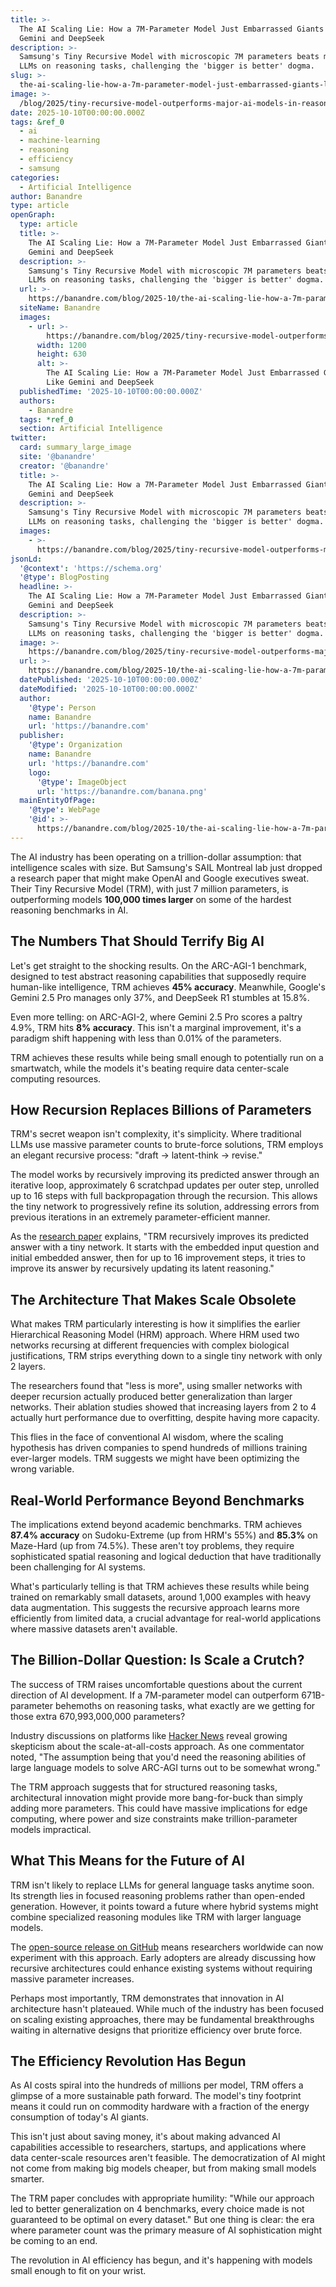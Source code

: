 ```yaml
---
title: >-
  The AI Scaling Lie: How a 7M-Parameter Model Just Embarrassed Giants Like
  Gemini and DeepSeek
description: >-
  Samsung's Tiny Recursive Model with microscopic 7M parameters beats massive
  LLMs on reasoning tasks, challenging the 'bigger is better' dogma.
slug: >-
  the-ai-scaling-lie-how-a-7m-parameter-model-just-embarrassed-giants-like-gemini-and-deepseek
image: >-
  /blog/2025/tiny-recursive-model-outperforms-major-ai-models-in-reasoning-tasks_samsung-ai-lab-in-montreal.jpg
date: 2025-10-10T00:00:00.000Z
tags: &ref_0
  - ai
  - machine-learning
  - reasoning
  - efficiency
  - samsung
categories:
  - Artificial Intelligence
author: Banandre
type: article
openGraph:
  type: article
  title: >-
    The AI Scaling Lie: How a 7M-Parameter Model Just Embarrassed Giants Like
    Gemini and DeepSeek
  description: >-
    Samsung's Tiny Recursive Model with microscopic 7M parameters beats massive
    LLMs on reasoning tasks, challenging the 'bigger is better' dogma.
  url: >-
    https://banandre.com/blog/2025-10/the-ai-scaling-lie-how-a-7m-parameter-model-just-embarrassed-giants-like-gemini-and-deepseek
  siteName: Banandre
  images:
    - url: >-
        https://banandre.com/blog/2025/tiny-recursive-model-outperforms-major-ai-models-in-reasoning-tasks_samsung-ai-lab-in-montreal.jpg
      width: 1200
      height: 630
      alt: >-
        The AI Scaling Lie: How a 7M-Parameter Model Just Embarrassed Giants
        Like Gemini and DeepSeek
  publishedTime: '2025-10-10T00:00:00.000Z'
  authors:
    - Banandre
  tags: *ref_0
  section: Artificial Intelligence
twitter:
  card: summary_large_image
  site: '@banandre'
  creator: '@banandre'
  title: >-
    The AI Scaling Lie: How a 7M-Parameter Model Just Embarrassed Giants Like
    Gemini and DeepSeek
  description: >-
    Samsung's Tiny Recursive Model with microscopic 7M parameters beats massive
    LLMs on reasoning tasks, challenging the 'bigger is better' dogma.
  images:
    - >-
      https://banandre.com/blog/2025/tiny-recursive-model-outperforms-major-ai-models-in-reasoning-tasks_samsung-ai-lab-in-montreal.jpg
jsonLd:
  '@context': 'https://schema.org'
  '@type': BlogPosting
  headline: >-
    The AI Scaling Lie: How a 7M-Parameter Model Just Embarrassed Giants Like
    Gemini and DeepSeek
  description: >-
    Samsung's Tiny Recursive Model with microscopic 7M parameters beats massive
    LLMs on reasoning tasks, challenging the 'bigger is better' dogma.
  image: >-
    https://banandre.com/blog/2025/tiny-recursive-model-outperforms-major-ai-models-in-reasoning-tasks_samsung-ai-lab-in-montreal.jpg
  url: >-
    https://banandre.com/blog/2025-10/the-ai-scaling-lie-how-a-7m-parameter-model-just-embarrassed-giants-like-gemini-and-deepseek
  datePublished: '2025-10-10T00:00:00.000Z'
  dateModified: '2025-10-10T00:00:00.000Z'
  author:
    '@type': Person
    name: Banandre
    url: 'https://banandre.com'
  publisher:
    '@type': Organization
    name: Banandre
    url: 'https://banandre.com'
    logo:
      '@type': ImageObject
      url: 'https://banandre.com/banana.png'
  mainEntityOfPage:
    '@type': WebPage
    '@id': >-
      https://banandre.com/blog/2025-10/the-ai-scaling-lie-how-a-7m-parameter-model-just-embarrassed-giants-like-gemini-and-deepseek
---
```


The AI industry has been operating on a trillion-dollar assumption: that intelligence scales with size. But Samsung's SAIL Montreal lab just dropped a research paper that might make OpenAI and Google executives sweat. Their Tiny Recursive Model (TRM),  with just 7 million parameters,  is outperforming models **100,000 times larger** on some of the hardest reasoning benchmarks in AI.


## The Numbers That Should Terrify Big AI

Let's get straight to the shocking results. On the ARC-AGI-1 benchmark,  designed to test abstract reasoning capabilities that supposedly require human-like intelligence,  TRM achieves **45% accuracy**. Meanwhile, Google's Gemini 2.5 Pro manages only 37%, and DeepSeek R1 stumbles at 15.8%. 

Even more telling: on ARC-AGI-2, where Gemini 2.5 Pro scores a paltry 4.9%, TRM hits **8% accuracy**. This isn't a marginal improvement,  it's a paradigm shift happening with less than 0.01% of the parameters.

TRM achieves these results while being small enough to potentially run on a smartwatch, while the models it's beating require data center-scale computing resources.

## How Recursion Replaces Billions of Parameters

TRM's secret weapon isn't complexity,  it's simplicity. Where traditional LLMs use massive parameter counts to brute-force solutions, TRM employs an elegant recursive process: "draft → latent-think → revise."

The model works by recursively improving its predicted answer through an iterative loop,  approximately 6 scratchpad updates per outer step, unrolled up to 16 steps with full backpropagation through the recursion. This allows the tiny network to progressively refine its solution, addressing errors from previous iterations in an extremely parameter-efficient manner.

As the [research paper](https://arxiv.org/abs/2510.04871) explains, "TRM recursively improves its predicted answer with a tiny network. It starts with the embedded input question and initial embedded answer, then for up to 16 improvement steps, it tries to improve its answer by recursively updating its latent reasoning."

## The Architecture That Makes Scale Obsolete

What makes TRM particularly interesting is how it simplifies the earlier Hierarchical Reasoning Model (HRM) approach. Where HRM used two networks recursing at different frequencies with complex biological justifications, TRM strips everything down to a single tiny network with only 2 layers.

The researchers found that "less is more",  using smaller networks with deeper recursion actually produced better generalization than larger networks. Their ablation studies showed that increasing layers from 2 to 4 actually hurt performance due to overfitting, despite having more capacity.

This flies in the face of conventional AI wisdom, where the scaling hypothesis has driven companies to spend hundreds of millions training ever-larger models. TRM suggests we might have been optimizing the wrong variable.

## Real-World Performance Beyond Benchmarks

The implications extend beyond academic benchmarks. TRM achieves **87.4% accuracy** on Sudoku-Extreme (up from HRM's 55%) and **85.3%** on Maze-Hard (up from 74.5%). These aren't toy problems,  they require sophisticated spatial reasoning and logical deduction that have traditionally been challenging for AI systems.

What's particularly telling is that TRM achieves these results while being trained on remarkably small datasets,  around 1,000 examples with heavy data augmentation. This suggests the recursive approach learns more efficiently from limited data, a crucial advantage for real-world applications where massive datasets aren't available.

## The Billion-Dollar Question: Is Scale a Crutch?

The success of TRM raises uncomfortable questions about the current direction of AI development. If a 7M-parameter model can outperform 671B-parameter behemoths on reasoning tasks, what exactly are we getting for those extra 670,993,000,000 parameters?

Industry discussions on platforms like [Hacker News](https://news.ycombinator.com/item?id=45506268) reveal growing skepticism about the scale-at-all-costs approach. As one commentator noted, "The assumption being that you'd need the reasoning abilities of large language models to solve ARC-AGI turns out to be somewhat wrong."

The TRM approach suggests that for structured reasoning tasks, architectural innovation might provide more bang-for-buck than simply adding more parameters. This could have massive implications for edge computing, where power and size constraints make trillion-parameter models impractical.

## What This Means for the Future of AI

TRM isn't likely to replace LLMs for general language tasks anytime soon. Its strength lies in focused reasoning problems rather than open-ended generation. However, it points toward a future where hybrid systems might combine specialized reasoning modules like TRM with larger language models.

The [open-source release on GitHub](https://github.com/SamsungSAILMontreal/TinyRecursiveModels) means researchers worldwide can now experiment with this approach. Early adopters are already discussing how recursive architectures could enhance existing systems without requiring massive parameter increases.

Perhaps most importantly, TRM demonstrates that innovation in AI architecture hasn't plateaued. While much of the industry has been focused on scaling existing approaches, there may be fundamental breakthroughs waiting in alternative designs that prioritize efficiency over brute force.

## The Efficiency Revolution Has Begun

As AI costs spiral into the hundreds of millions per model, TRM offers a glimpse of a more sustainable path forward. The model's tiny footprint means it could run on commodity hardware with a fraction of the energy consumption of today's AI giants.

This isn't just about saving money,  it's about making advanced AI capabilities accessible to researchers, startups, and applications where data center-scale resources aren't feasible. The democratization of AI might not come from making big models cheaper, but from making small models smarter.

The TRM paper concludes with appropriate humility: "While our approach led to better generalization on 4 benchmarks, every choice made is not guaranteed to be optimal on every dataset." But one thing is clear: the era where parameter count was the primary measure of AI sophistication might be coming to an end.

The revolution in AI efficiency has begun, and it's happening with models small enough to fit on your wrist.
